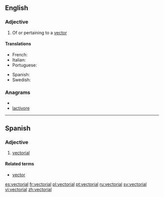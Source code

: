 ==English==

===Adjective===
{{en-adj}}

# {{maths}} Of or pertaining to a [[vector]]

====Translations====
{{trans-top|of or pertaining to a vector}}
* French: {{t+|fr|vectoriel}}
* Italian: {{t-|it|vettoriale}}
* Portuguese: {{t+|pt|vectorial}}
{{trans-mid}}
* Spanish: {{t+|es|vectorial}}
* Swedish: {{t|sv|vektoriell}}
{{trans-bottom}}

===Anagrams===
* {{alphagram|aceilortv}}
* [[lactivore#English|lactivore]]

----

==Spanish==

===Adjective===
{{es-adj|pl=vectoriales}}

# {{maths|lang=es}} [[#English|vectorial]]

====Related terms====
* [[vector]]

[[es:vectorial]]
[[fr:vectorial]]
[[pl:vectorial]]
[[pt:vectorial]]
[[ru:vectorial]]
[[sv:vectorial]]
[[vi:vectorial]]
[[zh:vectorial]]
